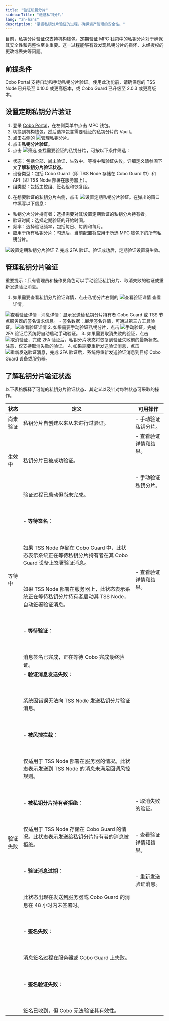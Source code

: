 ```yaml
---
title: "验证私钥分片"
sidebarTitle: "验证私钥分片"
lang: "zh-hans"
description: "掌握私钥分片验证的过程，确保资产管理的安全性。"
---
```


目前，私钥分片验证仅支持机构钱包。定期验证 MPC 钱包中的私钥分片对于确保其安全性和完整性至关重要。这一过程能够有效发现私钥分片的损坏、未经授权的更改或丢失等问题。

## 前提条件

Cobo Portal 支持自动和手动私钥分片验证。使用此功能前，请确保您的 TSS Node 已升级至 0.10.0 或更高版本，或 Cobo Guard 已升级至 2.0.3 或更高版本。

## 设置定期私钥分片验证
1. 登录 [Cobo Portal]((https://portal.cobo.com/login))，在左侧菜单中点击 MPC 钱包。
2. 切换到机构钱包，然后选择包含需要验证的私钥分片的 Vault。
3. 点击右侧的 <img src="/cn/images/mpc-wallet/manage share.svg" className="icon" alt="管理私钥分片" />。
4. 点击**私钥分片验证**。
5. 点击 <img src="/cn/images/mpc-wallet/filter.svg" className="icon" alt="筛选" /> 查找需要验证的私钥分片，可按以下条件筛选：
- 状态：包括全部、尚未验证、生效中、等待中和验证失败。详细定义请参阅下文**了解私钥分片验证状态**。
- 设备类型：包括 Cobo Guard（即 TSS Node 存储在 Cobo Guard 中）和 API（即 TSS Node 部署在服务器上）。
- 组类型：包括主控组、签名组和恢复组。
6. 在想要验证的私钥分片右侧，点击 <img src="/cn/images/mpc-wallet/recurring.svg" className="icon" alt="设置定期私钥分片验证" />。在弹出的窗口中填写以下信息：
- 私钥分片分片持有者：选择需要对其设置定期验证的私钥分片持有者。
- 验证时间：选择定期验证的开始时间。
- 频率：选择验证频率，包括每日、每周和每月。
- 应用于所有私钥分片：勾选后，当前配置将应用于所选 MPC 钱包下的所有私钥分片。
<img src="/cn/images/mpc-wallet/1.png" className="screenshot_modal" alt="设置定期私钥分片验证" />
7. 完成 2FA 验证。验证成功后，定期验证设置将生效。

## 管理私钥分片验证
<Note>重要提示：只有管理员和操作员角色可以手动验证私钥分片、取消失败的验证或重新发送验证消息。</Note>
1. 如果需要查看私钥分片验证详情，点击私钥分片右侧的 <img src="/cn/images/mpc-wallet/view details.svg" className="icon" alt="查看验证详情" /> 查看详情。
<img src="/cn/images/mpc-wallet/2.png" className="screenshot" alt="查看验证详情" />
- 消息详情：显示发送给私钥分片持有者 Cobo Guard 或 TSS 节点服务器的签名请求信息。
- 签名数据：展示签名详情，可通过第三方工具验证。
<img src="/cn/images/mpc-wallet/3.png" className="screenshot_modal" alt="查看验证详情" />
2. 如果需要手动验证私钥分片，点击 <img src="/cn/images/mpc-wallet/manual verify.svg" className="icon" alt="手动验证" />，完成 2FA 验证后系统将自动启动手动验证。
3. 如果需要取消失败的验证，点击 <img src="/cn/images/mpc-wallet/retry.svg" className="icon" alt="取消验证" />，完成 2FA 验证后，私钥分片状态将恢复到验证失败前的最新状态。注意，仅支持取消失败的验证。
4. 如果需要重新发送验证消息，点击 <img src="/cn/images/mpc-wallet/revoke.svg" className="icon" alt="重新发送验证消息" />，完成 2FA 验证后，系统将重新发送验证消息到目标 Cobo Guard 设备或服务器。

## 了解私钥分片验证状态

以下表格解释了可能的私钥分片验证状态、其定义以及针对每种状态可采取的操作。

| 状态                 | 定义                                                                         | 可用操作                                             |
|----------------------|------------------------------------------------------------------------------|------------------------------------------------------|
| 尚未验证             | 私钥分片自创建以来从未进行过验证。                                           | - 手动验证私钥分片。                                 |
| 生效中                 | 私钥分片已被成功验证。                                               | - 查看验证详情和结果。<br></br> <br></br> - 手动验证私钥分片。 |
| 等待中               | 验证过程已启动但尚未完成。<br></br> <br></br> - **等待签名**：<br></br> <br></br> 如果 TSS Node 存储在 Cobo Guard 中，此状态表示系统正在等待私钥分片持有者在其 Cobo Guard 设备上签署验证消息。<br></br> <br></br> 如果 TSS Node 部署在服务器上，此状态表示系统正在等待私钥分片持有者启动其 TSS Node，自动签署验证消息。<br></br> <br></br> - **等待验证**：<br></br> <br></br> 消息签名已完成，正在等待 Cobo 完成最终验证。 | - 查看验证详情和结果。                                 |
| 验证失败             | - **验证消息发送失败**：<br></br> <br></br> 系统因错误无法向 TSS Node 发送私钥分片验证消息。<br></br> <br></br> - **被风控拦截**：<br></br> <br></br> 仅适用于 TSS Node 部署在服务器的情况。此状态表示发送到 TSS Node 的消息未满足回调风控规则。<br></br> <br></br> - **被私钥分片持有者拒绝**：<br></br> <br></br> 仅适用于 TSS Node 存储在 Cobo Guard 的情况。此状态表示发送给私钥分片持有者的消息被拒绝。<br></br> <br></br> - **验证消息过期**：<br></br> <br></br> 此状态出现在发送到服务器或 Cobo Guard 的消息在 48 小时内未签署时。<br></br> <br></br> - **签名失败**：<br></br> <br></br> 消息签名过程在服务器或 Cobo Guard 上失败。<br></br> <br></br> - **签名验证失败**：<br></br> <br></br> 签名已收到，但 Cobo 无法验证其有效性。 | - 取消失败的验证。<br></br> <br></br> - 查看验证详情和结果。<br></br> <br></br> - 重新发送验证消息。 |





